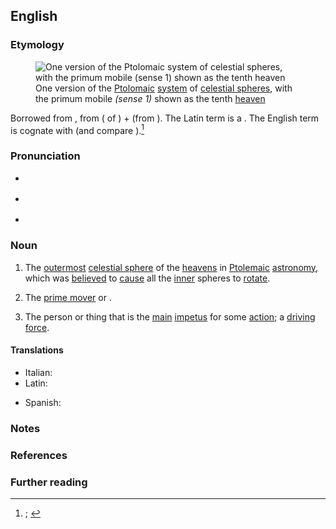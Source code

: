 ==English==
{{was wotd|2019|December|18}}

===Etymology===
[[File:Ptolemaicsystem-small.png|thumb|One version of the [[Ptolomaic]] [[system]] of [[celestial sphere]]s, with the primum mobile ''(sense 1)'' shown as the tenth [[heaven]]{{refn|group=n|name=n1|From {{cite-book|author=Petrus Apianus|authorlink=Petrus Apianus|author2=Gemma Frisius|authorlink2=Gemma Frisius|title=Petri Apiani cosmographia, per Gemmam Phrysium, apud Louanienses medicum ac mathematicum insignem, restituta: additis de adem re ipsius Gemmae Phry. libellis, ut sequens pagina docet|location=Antwerp|publisher=In pingui gallina Arnoldo Berckma[n]no [Arnold Birckmann]|year=1539|oclc=1113627241}}.}}]]

Borrowed from {{bor|en|LL.|primum mobile|lit=first mover}}, from {{der|en|la|prīmum|t=first; at first}} ({{glossary|adverbial}} {{glossary|accusative}} of {{m|la|prīmus|t=first}}) + {{m|la|mōbile}} (from {{m|la|mōbilis|t=mobile, movable}}). The Latin term is a {{calque|en|ar|tr=al-muḥarrik al-awwal|t=first mover|nocap=1}}. The English term is cognate with {{cog|grc|τὸ πρῶτον κινῆσαν|t=prime mover}} (and compare {{m|grc|πρώτη κίνησις|t=first motion}}).<ref>{{R:OED Online|pos=n|id=151397|date=June 2007|nodot=yes}}; {{R:Lexico|pos=n}}</ref>

===Pronunciation===
* {{a|RP}} {{IPA|en|/ˌpɹaɪməm ˈməʊbɪli/|/ˌpriː-/|/-leɪ/}}
* {{a|GA}} {{IPA|en|/ˌpɹaɪməm ˈmoʊbəˌli/}}
* {{hyphenation|en|pri|mum mo|bi|le}}

===Noun===
{{en-noun|?}}

# {{lb|en|astronomy|historical}} The [[outermost]] [[celestial sphere]] of the [[heavens]] in [[Ptolemaic]] [[astronomy]], which was [[believe]]d to [[cause#Verb|cause]] all the [[inner]] spheres to [[rotate]].
# {{lb|en|chiefly|philosophy|theology}} The [[prime mover]] or {{l|en|first cause|t=an [[initial#Adjective|initial]] [[cause#Noun|cause]] from which all other causes and [[effect#Noun|effects]] [[follow]]}}.
#: {{synonyms|en|primus motor}}
# {{lb|en|by extension}} The person or thing that is the [[main#Adjective|main]] [[impetus]] for some [[action]]; a [[driving force]].

====Translations====
{{trans-top-also|prime mover or first cause|prime mover}}
* Italian: {{t|it|primo mobile|m}}
* Latin: {{t|la|primum mobile}}
{{trans-mid}}
* Spanish: {{t|es|primer móvil|m}}
{{trans-bottom}}

===Notes===
<references group="n"/>

===References===
<references />

===Further reading===
{{pedia|Primum Mobile}}